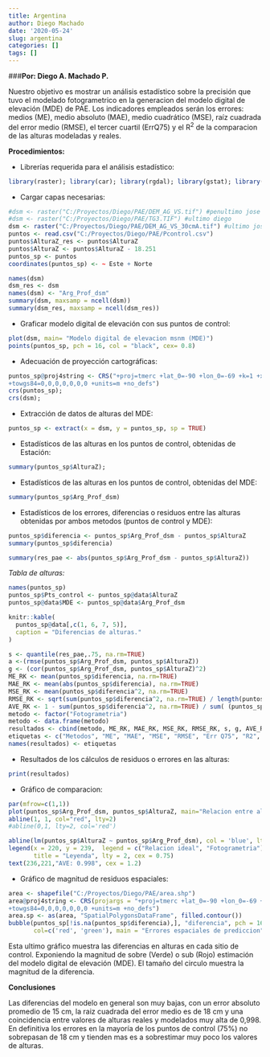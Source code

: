 ```yaml
---
title: Argentina
author: Diego Machado
date: '2020-05-24'
slug: argentina
categories: []
tags: []
---
```

###**Por: Diego A. Machado P.**

Nuestro objetivo es mostrar un análisis estadístico sobre la precisión que tuvo el modelado fotogrametrico en la generacion del modelo digital de elevación (MDE) de PAE. Los indicadores empleados serán los errores: medios (ME), medio absoluto (MAE), medio cuadrático (MSE), raíz cuadrada del error medio (RMSE), el tercer cuartil (ErrQ75) y el R^2^ de la comparacion de las alturas modeladas y reales.

**Procedimientos:**

* Librerías requerida para el análisis estadístico:
```r
library(raster); library(car); library(rgdal); library(gstat); library(caret); library(reshape); library(sp); library(lattice); library(ggplot2); library(automap); library(Metrics);
```
* Cargar capas necesarias:
```r
#dsm <- raster("C:/Proyectos/Diego/PAE/DEM_AG_VS.tif") #penultimo jose
#dsm <- raster("C:/Proyectos/Diego/PAE/TG3.TIF") #ultimo diego
dsm <- raster("C:/Proyectos/Diego/PAE/DEM_AG_VS_30cmA.tif") #ultimo jose
puntos <- read.csv("C:/Proyectos/Diego/PAE/Pcontrol.csv")
puntos$AlturaZ_res <- puntos$AlturaZ
puntos$AlturaZ <- puntos$AlturaZ - 18.251
puntos_sp <- puntos
coordinates(puntos_sp) <- ~ Este + Norte
```

```r
names(dsm)
dsm_res <- dsm
names(dsm) <- "Arg_Prof_dsm"
summary(dsm, maxsamp = ncell(dsm))
summary(dsm_res, maxsamp = ncell(dsm_res))
```
* Graficar modelo digital de elevación con sus puntos de control:
```r
plot(dsm, main= "Modelo digital de elevacion msnm (MDE)")
points(puntos_sp, pch = 16, col = "black", cex= 0.8)
```


* Adecuación de proyección cartográficas:
```r
puntos_sp@proj4string <- CRS("+proj=tmerc +lat_0=-90 +lon_0=-69 +k=1 +x_0=2500000 +y_0=0 +ellps=WGS84
+towgs84=0,0,0,0,0,0,0 +units=m +no_defs")
crs(puntos_sp);
crs(dsm);
```
* Extracción de datos de alturas del MDE:
```r
puntos_sp <- extract(x = dsm, y = puntos_sp, sp = TRUE)
```
* Estadísticos de las alturas en los puntos de control, obtenidas de Estación:
```r
summary(puntos_sp$AlturaZ);
```
* Estadísticos de las alturas en los puntos de control, obtenidas del MDE:
```r
summary(puntos_sp$Arg_Prof_dsm)
```

* Estadísticos de los errores, diferencias o residuos entre las alturas obtenidas por ambos metodos (puntos de control y MDE):
```r
puntos_sp$diferencia <- puntos_sp$Arg_Prof_dsm - puntos_sp$AlturaZ
summary(puntos_sp$diferencia)
```

```r
summary(res_pae <- abs(puntos_sp$Arg_Prof_dsm - puntos_sp$AlturaZ))
```

*Tabla de alturas:*
```r
names(puntos_sp)
puntos_sp$Pts_control <- puntos_sp@data$AlturaZ
puntos_sp@data$MDE <- puntos_sp@data$Arg_Prof_dsm
```

```r
knitr::kable(
  puntos_sp@data[,c(1, 6, 7, 5)],
  caption = "Diferencias de alturas."
)
```

```r
s <- quantile(res_pae,.75, na.rm=TRUE)
a <-(rmse(puntos_sp$Arg_Prof_dsm, puntos_sp$AlturaZ))
g <- (cor(puntos_sp$Arg_Prof_dsm, puntos_sp$AlturaZ)^2)
ME_RK <- mean(puntos_sp$diferencia, na.rm=TRUE)
MAE_RK <- mean(abs(puntos_sp$diferencia), na.rm=TRUE)
MSE_RK <- mean(puntos_sp$diferencia^2, na.rm=TRUE)
RMSE_RK <- sqrt(sum(puntos_sp$diferencia^2, na.rm=TRUE) / length(puntos_sp$diferencia))
AVE_RK <- 1 - sum(puntos_sp$diferencia^2, na.rm=TRUE) / sum( (puntos_sp$AlturaZ - mean(puntos_sp$AlturaZ, na.rm = TRUE))^2, na.rm = TRUE)
metodo <- factor("Fotogrametria")
metodo <- data.frame(metodo)
resultados <- cbind(metodo, ME_RK, MAE_RK, MSE_RK, RMSE_RK, s, g, AVE_RK)
etiquetas <- c("Metodos", "ME", "MAE", "MSE", "RMSE", "Err Q75", "R2", "AVE")
names(resultados) <- etiquetas
```
* Resultados de los cálculos de residuos o errores en las alturas:
```r
print(resultados)
```
* Gráfico de comparacion:
```r
par(mfrow=c(1,1))
plot(puntos_sp$Arg_Prof_dsm, puntos_sp$AlturaZ, main="Relacion entre alturas modeladas por fotogrametria y alturas reales ", xlab="Altura modelada (MDE)", ylab='Altura reales de pts de control', pch= 16, col = "blue", text(15,0.5, "TEXT"), xlim=c(220, 238), ylim=c(220, 240))
abline(1, 1, col="red", lty=2)
#abline(0,1, lty=2, col='red')

abline(lm(puntos_sp$AlturaZ ~ puntos_sp$Arg_Prof_dsm), col = 'blue', lty=2)
legend(x = 220, y = 239,  legend = c("Relacion ideal", "Fotogrametria"), col = c("Red", "Blue"), 
       title = "Leyenda", lty = 2, cex = 0.75)
text(236,221,"AVE: 0.998", cex = 1.2)
```

* Gráfico de magnitud de residuos espaciales:
```r
area <- shapefile("C:/Proyectos/Diego/PAE/area.shp")
area@proj4string <- CRS(projargs = "+proj=tmerc +lat_0=-90 +lon_0=-69 +k=1 +x_0=2500000 +y_0=0 +ellps=WGS84
+towgs84=0,0,0,0,0,0,0 +units=m +no_defs")
area.sp <- as(area, "SpatialPolygonsDataFrame", filled.contour())
bubble(puntos_sp[!is.na(puntos_sp$diferencia),], "diferencia", pch = 16, 
       col=c('red', 'green'), main = "Errores espaciales de prediccion", sp.layout=list("sp.polygons", area.sp, fill="0") )
```


Esta ultimo gráfico muestra las diferencias en alturas en cada sitio de control. Exponiendo la magnitud de sobre (Verde) o sub (Rojo) estimación del modelo digital de elevación (MDE). El tamaño del circulo muestra la magnitud de la diferencia.

**Conclusiones**


Las diferencias del modelo en general son muy bajas, con un error absoluto promedio de 15 cm, la raiz cuadrada del error medio es de 18 cm y una coincidencia entre valores de alturas reales y modelados muy alta de 0,998. En definitiva los errores en la mayoría de los puntos de control (75%) no sobrepasan de 18 cm y tienden mas es a sobrestimar muy poco los valores de alturas.